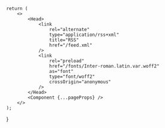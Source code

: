 
    return (
        <>
            <Head>
                <link
                    rel="alternate"
                    type="application/rss+xml"
                    title="RSS"
                    href="/feed.xml"
                />
                <link
                    rel="preload"
                    href="/fonts/Inter-roman.latin.var.woff2"
                    as="font"
                    type="font/woff2"
                    crossOrigin="anonymous"
                />
            </Head>
            <Component {...pageProps} />
        </>
    );
}
